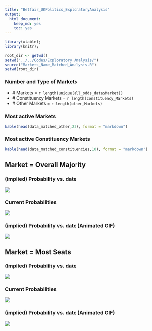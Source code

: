 ```yaml
---
title: "Betfair_UKPolitics_ExploratoryAnalysis"
output:
  html_document:
    keep_md: yes
    toc: yes
---
```


```r
library(xtable);
library(knitr);

root_dir <- getwd()
setwd("../../Codes/Exploratory Analysis/")
source("Markets_Name_Matched_Analysis.R")
setwd(root_dir)
```

### Number and Type of Markets

- \# Markets = `r length(unique(all_odds_data$Market))`
- \# Constituency Markets = `r length(constituency_Markets)`
- \# Other Markets = `r length(other_Markets)`

### Most active Markets

```r
kable(head(data_matched_other,22), format = "markdown")
```

### Most active Constituency Markets

```r
kable(head(data_matched_constituencies,10), format = "markdown")
```

## Market = Overall Majority

### (implied) Probability vs. date

![](../../Outputs/Majority Market/Majority_Market_Prob_ErrorbarON.png)

### Current Probabilities

![](../../Outputs/Majority Market/Majority_Market_Prob_Ternary_Currnet.png)

### (implied) Probability vs. date (Animated GIF)

![](../../Outputs/Majority Market/Majority_Market_Prob_Animated.gif)

## Market = Most Seats

### (implied) Probability vs. date

![](../../Outputs/Most Seats Market/Most_Seats_Market_Prob_ErrorbarON.png)

### Current Probabilities

![](../../Outputs/Most Seats Market/Most_Seats_Market_Prob_Ternary_Currnet.png)

### (implied) Probability vs. date (Animated GIF)

![](../../Outputs/Most Seats Market/Most_Seats_Market_Prob_Animated.gif)








